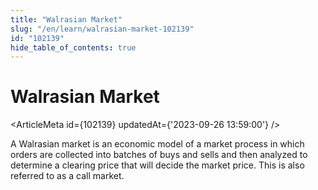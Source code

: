 ```yaml
---
title: "Walrasian Market"
slug: "/en/learn/walrasian-market-102139"
id: "102139"
hide_table_of_contents: true
---
```



# Walrasian Market

<ArticleMeta id={102139} updatedAt={'2023-09-26 13:59:00'} />
<div className='border-solid border-b border-t-0 my-4 border-[var(--ifm-color-gray-300)]' />

A Walrasian market is an economic model of a market process in which orders are collected into batches of buys and sells and then analyzed to determine a clearing price that will decide the market price. This is also referred to as a call market.
